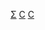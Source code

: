 {{noteTA
|G1=IT
}}
{{Catnav|頁面分類|總類|維基百科模板|條目信息與編輯模板|小作品模板|自然科學小作品模板|科技小作品模板}}
{{template category
|type = stub
| description = [[Wikipedia:电脑和信息技术专题|計算機科學]]小作品模板。
}}
[[Category:計算機科學模板|Σ]]
[[Category:科技小作品模板|C]]
[[Category:計算機技術模板|C]]